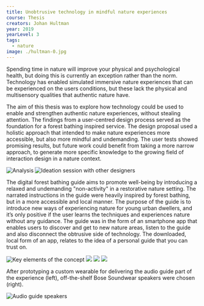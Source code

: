 ---
title: Unobtrusive technology in mindful nature experiences
course: Thesis
creators: Johan Hultman
year: 2019
yearLevel: 3
tags:
  - nature
image: ./hultman-0.jpg
---

Spending time in nature will improve your physical and psychological health, but doing this is currently an exception rather than the norm. Technology has enabled simulated immersive nature experiences that can be experienced on the users conditions, but these lack the physical and multisensory qualities that authentic nature have.

The aim of this thesis was to explore how technology could be used to enable and strengthen authentic nature experiences, without stealing attention. The findings from a user-centred design process served as the foundation for a forest bathing inspired service. The design proposal used a holistic approach that intended to make nature experiences more accessible, but also more mindful and undemanding. The user tests showed promising results, but future work could benefit from taking a more narrow approach, to generate more specific knowledge to the growing field of interaction design in a nature context.

<ImageSet>

![Analysis](./hultman-1.jpg 'Analysis')
![Ideation session with other designers](./hultman-2.jpg 'Ideation session with other designers')

</ImageSet>

The digital forest bathing guide aims to promote well-being by introducing a relaxed and undemanding "non-activity" in a restorative nature setting. The narrated instructions in the guide were heavily inspired by forest bathing, but in a more accessible and local manner. The purpose of the guide is to introduce new ways of experiencing nature for young urban dwellers, and it’s only positive if the user learns the techniques and experiences nature without any guidance. The guide was in the form of an smartphone app that enables users to discover and get to new nature areas, listen to the guide and also disconnect the obtrusive side of technology. The downloaded, local form of an app, relates to the idea of a personal guide that you can trust on.

<ImageSet>

![Key elements of the concept](./hultman-3.png 'Key elements of the concept')
![](./hultman-4a.png)
![](./hultman-4b.png)
![](./hultman-4c.png)

</ImageSet>

After prototyping a custom wearable for delivering the audio guide part of the experience (left), off-the-shelf Bose Soundwear speakers were chosen (right).

![Audio guide speakers](./hultman-0.jpg 'Audio guide speakers')
